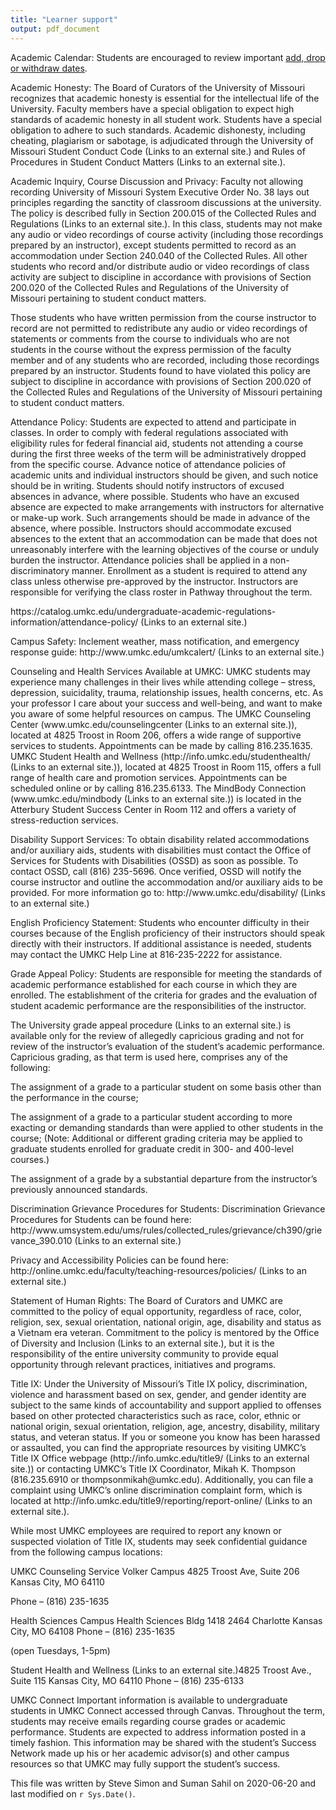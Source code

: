 ```yaml
---
title: "Learner support"
output: pdf_document
---
```


Academic Calendar: Students are encouraged to review important [add, drop or withdraw dates](http://www.umkc.edu/registrar/acal.asp).

Academic Honesty:
The Board of Curators of the University of Missouri recognizes that academic honesty is essential for the intellectual life of the University. Faculty members have a special obligation to expect high standards of academic honesty in all student work. Students have a special obligation to adhere to such standards. Academic dishonesty, including cheating, plagiarism or sabotage, is adjudicated through the University of Missouri Student Conduct Code (Links to an external site.) and Rules of Procedures in Student Conduct Matters (Links to an external site.).

Academic Inquiry, Course Discussion and Privacy:
Faculty not allowing recording
 University of Missouri System Executive Order No. 38 lays out principles regarding the sanctity of classroom discussions at the university. The policy is described fully in Section 200.015 of the Collected Rules and Regulations (Links to an external site.). In this class, students may not make any audio or video recordings of course activity (including those recordings prepared by an instructor), except students permitted to record as an accommodation under Section 240.040 of the Collected Rules. All other students who record and/or distribute audio or video recordings of class activity are subject to discipline in accordance with provisions of Section 200.020 of the Collected Rules and Regulations of the University of Missouri pertaining to student conduct matters.

Those students who have written permission from the course instructor to record are not permitted to redistribute any audio or video recordings of statements or comments from the course to individuals who are not students in the course without the express permission of the faculty member and of any students who are recorded, including those recordings prepared by an instructor. Students found to have violated this policy are subject to discipline in accordance with provisions of Section 200.020 of the Collected Rules and Regulations of the University of Missouri pertaining to student conduct matters.

Attendance Policy:
Students are expected to attend and participate in classes. In order to comply with federal regulations associated with eligibility rules for federal financial aid, students not attending a course during the first three weeks of the term will be administratively dropped from the specific course. Advance notice of attendance policies of academic units and individual instructors should be given, and such notice should be in writing. Students should notify instructors of excused absences in advance, where possible. Students who have an excused absence are expected to make arrangements with instructors for alternative or make-up work. Such arrangements should be made in advance of the absence, where possible. Instructors should accommodate excused absences to the extent that an accommodation can be made that does not unreasonably interfere with the learning objectives of the course or unduly burden the instructor. Attendance policies shall be applied in a non-discriminatory manner. Enrollment as a student is required to attend any class unless otherwise pre-approved by the instructor.  Instructors are responsible for verifying the class roster in Pathway throughout the term.

 https://catalog.umkc.edu/undergraduate-academic-regulations-information/attendance-policy/ (Links to an external site.) 

Campus Safety:
Inclement weather, mass notification, and emergency response guide: http://www.umkc.edu/umkcalert/ (Links to an external site.)

Counseling and Health Services Available at UMKC:
UMKC students may experience many challenges in their lives while attending college – stress, depression, suicidality, trauma, relationship issues, health concerns, etc.  As your professor I care about your success and well-being, and want to make you aware of some helpful resources on campus. The UMKC Counseling Center (www.umkc.edu/counselingcenter (Links to an external site.)), located at 4825 Troost in Room 206, offers a wide range of supportive services to students. Appointments can be made by calling 816.235.1635. UMKC Student Health and Wellness (http://info.umkc.edu/studenthealth/ (Links to an external site.)), located at 4825 Troost in Room 115, offers a full range of health care and promotion services.  Appointments can be scheduled online or by calling 816.235.6133. The MindBody Connection (www.umkc.edu/mindbody (Links to an external site.)) is located in the Atterbury Student Success Center in Room 112 and offers a variety of stress-reduction services.

Disability Support Services:
To obtain disability related accommodations and/or auxiliary aids, students with disabilities must contact the Office of Services for Students with Disabilities (OSSD) as soon as possible. To contact OSSD, call (816) 235-5696.  Once verified, OSSD will notify the course instructor and outline the accommodation and/or auxiliary aids to be provided.  For more information go to: http://www.umkc.edu/disability/ (Links to an external site.)

English Proficiency Statement:
Students who encounter difficulty in their courses because of the English proficiency of their instructors should speak directly with their instructors. If additional assistance is needed, students may contact the UMKC Help Line at 816-235-2222 for assistance.

Grade Appeal Policy:
Students are responsible for meeting the standards of academic performance established for each course in which they are enrolled. The establishment of the criteria for grades and the evaluation of student academic performance are the responsibilities of the instructor.

The University grade appeal procedure (Links to an external site.) is available only for the review of allegedly capricious grading and not for review of the instructor's evaluation of the student's academic performance. Capricious grading, as that term is used here, comprises any of the following:

The assignment of a grade to a particular student on some basis other than the performance in the course;

The assignment of a grade to a particular student according to more exacting or demanding standards than were applied to other students in the course; (Note: Additional or different grading criteria may be applied to graduate students enrolled for graduate credit in 300- and 400-level courses.)

The assignment of a grade by a substantial departure from the instructor's previously announced standards.

Discrimination Grievance Procedures for Students:
Discrimination Grievance Procedures for Students can be found here: http://www.umsystem.edu/ums/rules/collected_rules/grievance/ch390/grievance_390.010 (Links to an external site.)

Privacy and Accessibility Policies can be found here:  http://online.umkc.edu/faculty/teaching-resources/policies/ (Links to an external site.)   

Statement of Human Rights:
The Board of Curators and UMKC are committed to the policy of equal opportunity, regardless of race, color, religion, sex, sexual orientation, national origin, age, disability and status as a Vietnam era veteran. Commitment to the policy is mentored by the Office of Diversity and Inclusion (Links to an external site.), but it is the responsibility of the entire university community to provide equal opportunity through relevant practices, initiatives and programs.

Title IX:
Under the University of Missouri’s Title IX policy, discrimination, violence and harassment based on sex, gender, and gender identity are subject to the same kinds of accountability and support applied to offenses based on other protected characteristics such as race, color, ethnic or national origin, sexual orientation, religion, age, ancestry, disability, military status, and veteran status. If you or someone you know has been harassed or assaulted, you can find the appropriate resources by visiting UMKC’s Title IX Office webpage (http://info.umkc.edu/title9/ (Links to an external site.)) or contacting UMKC’s Title IX Coordinator, Mikah K. Thompson (816.235.6910 or thompsonmikah@umkc.edu).  Additionally, you can file a complaint using UMKC’s online discrimination complaint form, which is located at http://info.umkc.edu/title9/reporting/report-online/ (Links to an external site.).

While most UMKC employees are required to report any known or suspected violation of Title IX, students may seek confidential guidance from the following campus locations:

UMKC Counseling Service
Volker Campus
4825 Troost Ave, Suite 206
Kansas City, MO 64110

Phone – (816) 235-1635

Health Sciences Campus
Health Sciences Bldg 1418
2464 Charlotte
Kansas City, MO 64108
Phone – (816) 235-1635

(open Tuesdays, 1-5pm)

Student Health and Wellness
 (Links to an external site.)4825 Troost Ave., Suite 115
Kansas City, MO 64110
Phone – (816) 235-6133

UMKC Connect
Important information is available to undergraduate students in UMKC Connect accessed through Canvas.  Throughout the term, students may receive emails regarding course grades or academic performance. Students are expected to address information posted in a timely fashion.  This information may be shared with the student’s Success Network made up his or her academic advisor(s) and other campus resources so that UMKC may fully support the student’s success.

This file was written by Steve Simon and Suman Sahil on 2020-06-20 and last modified on `r Sys.Date()`.
